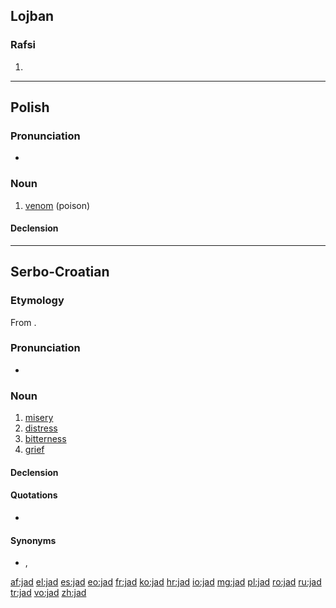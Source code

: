 ==Lojban==

===Rafsi===
{{jbo-rafsi}}

# {{rafsi of|jadni}}

----

==Polish==
{{wikipedia|lang=pl}}

===Pronunciation===
* {{audio|Pl-jad.ogg|Audio}}

===Noun===
{{head|pl|noun|g=m}}

# [[venom]] (poison)

====Declension====
{{pl-decl-noun
|jad|jady
|jadu|jadów
|jadowi|jadom
|jad|jady
|jadem|jadami
|jadzie|jadach
|jadzie|jady
}}

----

==Serbo-Croatian==

===Etymology===
From {{etyl|sla-pro|sh}} {{recons|jědъ|lang=sla-pro}}.

===Pronunciation===
* {{IPA|/jâd/|lang=sh}}

===Noun===
{{sh-noun|g=m|head=jȁd|r|јад|ја̏д}}

# [[misery]]
# [[distress]]
# [[bitterness]]
# [[grief]]

====Declension====
{{sh-decl-noun
|jad|jadi
|jada|jada
|jadu|jadima
|jad|jade
|jade|jadi
|jadu|jadima
|jadom|jadima
}}

====Quotations====
* {{seeCites|јад|lang=sh}}

====Synonyms====
* {{context|Croatia|lang=sh}} {{l|sh|boljeznost}}, {{l|sh|vaj}}
[[af:jad]]
[[el:jad]]
[[es:jad]]
[[eo:jad]]
[[fr:jad]]
[[ko:jad]]
[[hr:jad]]
[[io:jad]]
[[mg:jad]]
[[pl:jad]]
[[ro:jad]]
[[ru:jad]]
[[tr:jad]]
[[vo:jad]]
[[zh:jad]]
